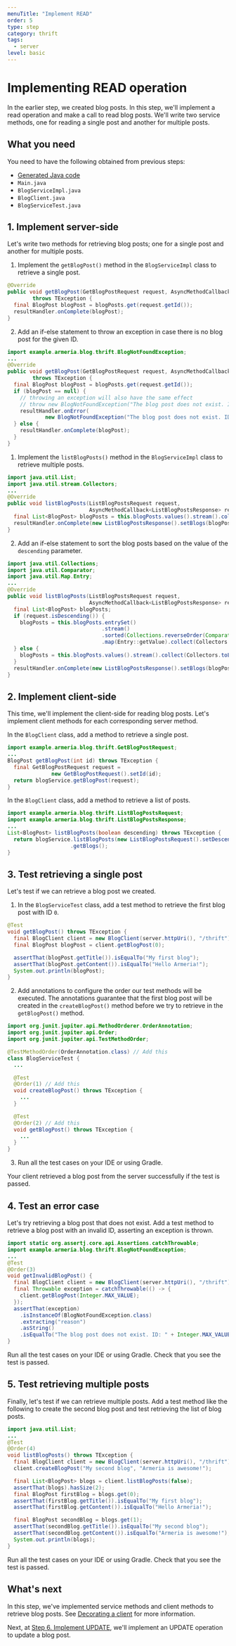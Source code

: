 ```yaml
---
menuTitle: "Implement READ"
order: 5
type: step
category: thrift
tags:
  - server
level: basic
---
```


# Implementing READ operation

In the earlier step, we created blog posts.
In this step, we'll implement a read operation and make a call to read blog posts.
We'll write two service methods, one for reading a single post and another for multiple posts.

<TutorialSteps current={5} />

## What you need

You need to have the following obtained from previous steps:

- [Generated Java code](/tutorials/thrift/blog/create-service#2-compile-the-thrift-file)
- `Main.java`
- `BlogServiceImpl.java`
- `BlogClient.java`
- `BlogServiceTest.java`

## 1. Implement server-side

Let's write two methods for retrieving blog posts; one for a single post and another for multiple posts.

<Tabs>
<TabPane tab="Single post" key="1">

1. Implement the `getBlogPost()` method in the `BlogServiceImpl` class to retrieve a single post.
  ```java filename=BlogServiceImpl.java
  @Override
  public void getBlogPost(GetBlogPostRequest request, AsyncMethodCallback<BlogPost> resultHandler)
          throws TException {
    final BlogPost blogPost = blogPosts.get(request.getId());
    resultHandler.onComplete(blogPost);
  }
  ```
2. Add an if-else statement to throw an exception in case there is no blog post for the given ID.
  ```java filename=BlogServiceImpl.java
  import example.armeria.blog.thrift.BlogNotFoundException;
  ...
  @Override
  public void getBlogPost(GetBlogPostRequest request, AsyncMethodCallback<BlogPost> resultHandler)
          throws TException {
    final BlogPost blogPost = blogPosts.get(request.getId());
    if (blogPost == null) {
      // throwing an exception will also have the same effect
      // throw new BlogNotFoundException("The blog post does not exist. ID: " + request.getId());
      resultHandler.onError(
              new BlogNotFoundException("The blog post does not exist. ID: " + request.getId()));
    } else {
      resultHandler.onComplete(blogPost);
    }
  }
  ```

</TabPane>
<TabPane tab="Multiple posts" key="2">

1. Implement the `listBlogPosts()` method in the `BlogServiceImpl` class to retrieve multiple posts.
  ```java filename=BlogServiceImpl.java
  import java.util.List;
  import java.util.stream.Collectors;
  ...
  @Override
  public void listBlogPosts(ListBlogPostsRequest request,
                            AsyncMethodCallback<ListBlogPostsResponse> resultHandler) throws TException {
    final List<BlogPost> blogPosts = this.blogPosts.values().stream().collect(Collectors.toList());
    resultHandler.onComplete(new ListBlogPostsResponse().setBlogs(blogPosts));
  }
  ```
2. Add an if-else statement to sort the blog posts based on the value of the `descending` parameter.
  ```java filename=BlogServiceImpl.java
  import java.util.Collections;
  import java.util.Comparator;
  import java.util.Map.Entry;
  ...
  @Override
  public void listBlogPosts(ListBlogPostsRequest request,
                            AsyncMethodCallback<ListBlogPostsResponse> resultHandler) throws TException {
    final List<BlogPost> blogPosts;
    if (request.isDescending()) {
      blogPosts = this.blogPosts.entrySet()
                                .stream()
                                .sorted(Collections.reverseOrder(Comparator.comparingInt(Entry::getKey)))
                                .map(Entry::getValue).collect(Collectors.toList());
    } else {
      blogPosts = this.blogPosts.values().stream().collect(Collectors.toList());
    }
    resultHandler.onComplete(new ListBlogPostsResponse().setBlogs(blogPosts));
  }
  ```

</TabPane>
</Tabs>

## 2. Implement client-side

This time, we'll implement the client-side for reading blog posts.
Let's implement client methods for each corresponding server method.

<Tabs>
<TabPane tab="Single post" key="1">

In the `BlogClient` class, add a method to retrieve a single post.

```java filename=BlogClient.java
import example.armeria.blog.thrift.GetBlogPostRequest;
...
BlogPost getBlogPost(int id) throws TException {
  final GetBlogPostRequest request =
              new GetBlogPostRequest().setId(id);
  return blogService.getBlogPost(request);
}
```

</TabPane>
<TabPane tab="Multiple posts" key="2">

In the `BlogClient` class, add a method to retrieve a list of posts.

```java filename=BlogClient.java
import example.armeria.blog.thrift.ListBlogPostsRequest;
import example.armeria.blog.thrift.ListBlogPostsResponse;
...
List<BlogPost> listBlogPosts(boolean descending) throws TException {
  return blogService.listBlogPosts(new ListBlogPostsRequest().setDescending(descending))
                    .getBlogs();
}
```

</TabPane>
</Tabs>

## 3. Test retrieving a single post

Let's test if we can retrieve a blog post we created.

1. In the `BlogServiceTest` class, add a test method to retrieve the first blog post with ID `0`.
  ```java filename=BlogServiceTest.jvaa
  @Test
  void getBlogPost() throws TException {
    final BlogClient client = new BlogClient(server.httpUri(), "/thrift");
    final BlogPost blogPost = client.getBlogPost(0);

    assertThat(blogPost.getTitle()).isEqualTo("My first blog");
    assertThat(blogPost.getContent()).isEqualTo("Hello Armeria!");
    System.out.println(blogPost);
  }
  ```
2. Add annotations to configure the order our test methods will be executed.
  The annotations guarantee that the first blog post will be created in the `createBlogPost()` method before we try to retrieve in the `getBlogPost()` method.
  ```java filename=BlogServiceTest.java
  import org.junit.jupiter.api.MethodOrderer.OrderAnnotation;
  import org.junit.jupiter.api.Order;
  import org.junit.jupiter.api.TestMethodOrder;

  @TestMethodOrder(OrderAnnotation.class) // Add this
  class BlogServiceTest {
    ...

    @Test
    @Order(1) // Add this
    void createBlogPost() throws TException {
      ...
    }

    @Test
    @Order(2) // Add this
    void getBlogPost() throws TException {
      ...
    }
  }
  ```
3. Run all the test cases on your IDE or using Gradle.

  Your client retrieved a blog post from the server successfully if the test is passed.

## 4. Test an error case

Let's try retrieving a blog post that does not exist.
Add a test method to retrieve a blog post with an invalid ID, asserting an exception is thrown.

```java filename=BlogServiceTest.java
import static org.assertj.core.api.Assertions.catchThrowable;
import example.armeria.blog.thrift.BlogNotFoundException;
...
@Test
@Order(3)
void getInvalidBlogPost() {
  final BlogClient client = new BlogClient(server.httpUri(), "/thrift");
  final Throwable exception = catchThrowable(() -> {
    client.getBlogPost(Integer.MAX_VALUE);
  });
  assertThat(exception)
    .isInstanceOf(BlogNotFoundException.class)
    .extracting("reason")
    .asString()
    .isEqualTo("The blog post does not exist. ID: " + Integer.MAX_VALUE);
}
```

Run all the test cases on your IDE or using Gradle.
Check that you see the test is passed.

## 5. Test retrieving multiple posts

Finally, let's test if we can retrieve multiple posts.
Add a test method like the following to create the second blog post and test retrieving the list of blog posts.

```java filename=BlogServiceTest.java
import java.util.List;
...
@Test
@Order(4)
void listBlogPosts() throws TException {
  final BlogClient client = new BlogClient(server.httpUri(), "/thrift");
  client.createBlogPost("My second blog", "Armeria is awesome!");

  final List<BlogPost> blogs = client.listBlogPosts(false);
  assertThat(blogs).hasSize(2);
  final BlogPost firstBlog = blogs.get(0);
  assertThat(firstBlog.getTitle()).isEqualTo("My first blog");
  assertThat(firstBlog.getContent()).isEqualTo("Hello Armeria!");

  final BlogPost secondBlog = blogs.get(1);
  assertThat(secondBlog.getTitle()).isEqualTo("My second blog");
  assertThat(secondBlog.getContent()).isEqualTo("Armeria is awesome!");
  System.out.println(blogs);
}
```

Run all the test cases on your IDE or using Gradle.
Check that you see the test is passed.

## What's next

In this step, we've implemented service methods and client methods to retrieve blog posts.
See [Decorating a client](/docs/client-decorator/) for more information.

Next, at [Step 6. Implement UPDATE](/tutorials/thrift/blog/implement-update), we'll implement an UPDATE operation to update a blog post.

<TutorialSteps current={5} />
